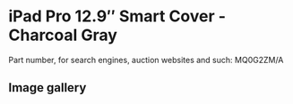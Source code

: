 # iPad Pro 12.9″ Smart Cover - Charcoal Gray

Part number, for search engines, auction websites and such: MQ0G2ZM/A

## Image gallery

<div style={{ width: "768px" }}>
  <GalleryComponent
    images={[
      {
        original: "/everysource/MQ0G2",
        thumbnail: "/everypreview/MQ0G2",
      },
      {
        original: "/everysource/MQ0G2_AV1_GOLD",
        thumbnail: "/everypreview/MQ0G2_AV1_GOLD",
      },
      {
        original: "/everysource/MQ0G2_AV1_SILVER",
        thumbnail: "/everypreview/MQ0G2_AV1_SILVER",
      },
      {
        original: "/everysource/MQ0G2_AV1_SPACE_GRAY",
        thumbnail: "/everypreview/MQ0G2_AV1_SPACE_GRAY",
      },
      {
        original: "/everysource/MQ0G2_AV2",
        thumbnail: "/everypreview/MQ0G2_AV2",
      },
      {
        original: "/everysource/MQ0G2_AV3",
        thumbnail: "/everypreview/MQ0G2_AV3",
      }
    ]}
  />
</div>